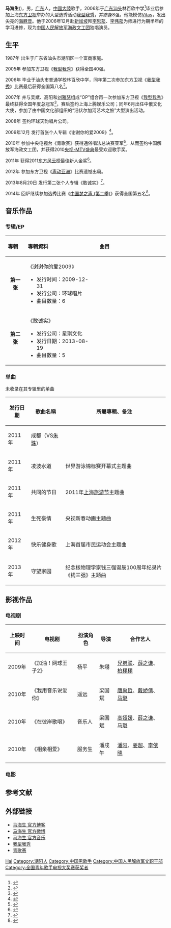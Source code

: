 {{Veil|time=2015-09-12T09:25:32+00:00}}
{{艺人
| 姓名 = 马海生
| 类型 = 男艺人
| 图片 = 马海生2.jpg
| 图片简介 =  
| 原名 =  
| 英文名 = Heyson 
| 罗马拼音 =  
| 国籍 ={{PRC}} 
| 民族 = [[汉族|汉族]]
| 出生日期 = {{birth date and age|1987|6|6}}
| 出生地點 ={{CHN}}[[广东省|广东省]][[汕头市|汕头市]][[潮阳区|潮阳区]] 
| 职业     = [[歌手|歌手]]、[[演员|演员]]、[[艺人|艺人]]
| 语言     = [[汉语|汉语]]、[[粤语|粤语]]   
| 教育程度 =  
| 宗教信仰 = 
| 音乐类型 = [[华语流行|华语流行]]
| 活跃年代 =2007年-至今
| 唱片公司 = [[环球天韵|环球天韵]]（2007-2010）<br>[[海政文工团|海政文工团]]（2010-至今） 
| 经纪公司 = [[上腾娱乐|上腾娱乐]]（2007-2010）<br>[[海政文工团|海政文工团]]（2010-至今）
| 网站 = http://weibo.com/u/1255601305 马海生 官方微博
}}
'''马海生'''({{bd|1987年|6月6日|catIdx=M马海生}})，男，[[广东|广东]]人，[[中國大陸|中國大陸]]歌手，2006年于[[广东|广东]][[汕头|汕头]]林百欣中学<ref>{{Cite web|title=林百欣中学|url=https://web.archive.org/web/20080803114150/http://stlbxzx.stedu.net/|accessdate=|work=}}</ref>毕业后参加上海[[东方卫视|东方卫视]]举办的大型选秀活动[[我型我秀|我型我秀]]，并跻身8强。他能模仿[[Vitas|Vitas]]，发出尖亮的[[海豚音|海豚音]]。他于2006年12月赴[[新加坡|新加坡]]拜[[李思菘|李思菘]]、[[李伟菘|李伟菘]]为师进行为期半年的学习进修，现为[[中国人民解放军|中国人民解放军]][[海政文工团|海政文工团]]独唱演员。

== 生平 ==
1987年 出生于广东省汕头市潮阳区一个富商家庭。

2005年 参加东方卫视《[[我型我秀|我型我秀]]》获得全国40强。

2006年 毕业于汕头市普通学校林百欣中学，同年第二次参加东方卫视《[[我型我秀|我型我秀]]》比赛最后获得全国第八名<ref>{{Cite web |url=http://musicradio.cnr.cn/sudi/200608/t20060802_504253729.html |title=马海生：被海岩钦点的幸运王子 |access-date=2014-03-08 |archive-date=2016-03-07 |archive-url=https://web.archive.org/web/20160307172305/http://musicradio.cnr.cn/sudi/200608/t20060802_504253729.html |dead-url=no }}</ref>。

2007年 并与吴斌、高阳和[[刘雅瑟|刘雅瑟]]组成“OP”组合再一次参加东方卫视《[[我型我秀|我型我秀]]》最终获得全国年度总冠军<ref>{{Cite web |url=http://ent.163.com/10/0430/14/65HBAH5K00032DGD.html |title=“型秀冠军”马海生 为何参加青歌赛？ |access-date=2014-03-08 |archive-url=https://web.archive.org/web/20140308085858/http://ent.163.com/10/0430/14/65HBAH5K00032DGD.html |archive-date=2014-03-08 |dead-url=yes }}</ref>，赛后签约上海上腾娱乐公司；同年6月出任中俄文化大使，参加了由中国文化部组织的“沿伏尔加河艺术之旅”大型演出活动。 

2008年 签约环球天韵唱片公司。

2009年12月 发行首张个人专辑《谢谢你的爱2009》<ref>{{Cite web |url=http://ent.sina.com.cn/y/2010-01-21/03132851181.shtml |title=马海生首张专辑《谢谢你的爱2009》上海发片 |access-date=2014-03-08 |archive-date=2020-05-11 |archive-url=https://web.archive.org/web/20200511065710/http://ent.sina.com.cn/y/2010-01-21/03132851181.shtml |dead-url=no }}</ref>。

2010年 参加中央电视台《青歌赛》获得通俗唱法总决赛亚军<ref>{{Cite web |url=http://ent.qq.com/a/20100621/000704.htm |title=马海生获“青歌赛”银奖殊荣 韩红亲自传授经验 |access-date=2014-03-08 |archive-date=2020-05-11 |archive-url=https://web.archive.org/web/20200511065718/https://ent.qq.com/a/20100621/000704.htm |dead-url=no }}</ref>，从而签约中国解放军海政文工团，并获得2010[[央视-MTV盛典|央视-MTV盛典]]最受欢迎歌手奖。

2011年 获得2011[[东方风云榜|东方风云榜]]最佳新人金奖<ref>{{Cite web |url=http://ent.sina.com.cn/y/2011-03-21/15233259345.shtml |title=马海生力压众快女好男 东方风云榜获新人金奖 |access-date=2014-03-08 |archive-date=2020-05-11 |archive-url=https://web.archive.org/web/20200511065719/http://ent.sina.com.cn/y/2011-03-21/15233259345.shtml |dead-url=no }}</ref>。

2012年 参加东方卫视《[[声动亚洲|声动亚洲]]》比赛遗憾出局。

2013年8月20日 发行第二张个人专辑《敢诚实》<ref>{{Cite web |url=http://news.xinhuanet.com/ent/2013-10/14/c_125530261.htm |title=马海生新专辑《敢诚实》 飞越梦想谁不是这样走过 |access-date=2014-03-08 |archive-date=2014-03-30 |archive-url=https://web.archive.org/web/20140330202017/http://news.xinhuanet.com/ent/2013-10/14/c_125530261.htm |dead-url=no }}</ref>。

2014年 回炉继续参加选秀比赛《[[中国梦之声_(第二季)|中国梦之声 (第二季)]]》获得全国第五名<ref>{{Cite web |url=http://ent.163.com/14/1208/08/ACU8K23200031H0O.html |title=《梦之声》全国四强出炉 “老王子”马海生离场 |access-date=2014-12-10 |archive-date=2020-05-11 |archive-url=https://web.archive.org/web/20200511065729/http://ent.163.com/14/1208/08/ACU8K23200031H0O.html |dead-url=no }}</ref>。

==音乐作品==
===专辑/EP===
{| class="wikitable"
!align="left" width="80px"| 專輯 
!align="left" width="350px"| 專輯資料
!align="left" width="400px"| 曲目
|-
|align="center"| '''第一张'''
|align="left"|《谢谢你的爱2009》  
* 发行时间：2009-12-31
* 发行公司：环球唱片 
* 曲目数量：6 
|align="left" style="font-size: 85%;"|
{{hidden|曲目|
# 为了遇见你【MV】 
# 心动
# 这一秒			
# 谢谢你的爱2009【MV】
# 在我身边还是你  
# 光阴的歌 
}}
|- bgcolor="#FFFFFF"
|align="center"| '''第二张'''
|align="left"| 《敢诚实》 
* 发行公司：星琪文化 
* 发行日期：2013-08-19
* 曲目数量：5
|align="left" style="font-size: 85%;"|
{{hidden|曲目|
# 敢诚实【MV】 
# 风筝线	
# 没有所谓
# 飞越
# 小阿猫的彩虹
}}
|}

===单曲===
未收录在其专辑里的单曲
{| class="wikitable"
|-
! 发行日期  !! 歌曲名稱 !! 所屬專輯、备注 
|-
| 2011年 || 成都（VS[[朱珠|朱珠]]） ||
|-
| 2011年 || 凌波水道  || 世界游泳锦标赛开幕式主题曲
|-
| 2011年 || 共同的节日  || 2011年[[上海旅游节|上海旅游节]]主题曲
|-
| 2011年 || 生死豪情 || 央视新春动画主题曲
|-
| 2012年 || 快乐健身歌 || 上海首届市民运动会主题曲 
|-
| 2013年 || 守望家园 || 纪念核物理学家钱三强诞辰100周年纪录片《钱三强》主题曲 
|}

==影视作品==
===电视剧===
{| class="wikitable"
|-
! 上映时间 !! 电视剧 !! 扮演角色 !!导演 !!合作艺人
|-
| 2009年 || 《加油！网球王子2》 || 杨平 || 朱翊  ||[[兄弟联|兄弟联]]、[[薛之谦|薛之谦]]、[[柏栩栩|柏栩栩]]
|-
| 2010年 || 《我用音乐说爱你》 ||遥远 || 梁国斌 || [[唐禹哲|唐禹哲]]、[[戴娇倩|戴娇倩]]、[[马璐|马璐]]
|-
| 2010年 || 《在彼岸歌唱》 || 音乐人 || 梁国斌 ||[[高娅媛|高娅媛]]、[[薛之谦|薛之谦]]、[[马璐|马璐]]
|-
| 2010年 || 《相亲相爱》 || 服务生  ||  潘戍午 ||[[潘阳|潘阳]]、[[姜超|姜超]]、[[李依晓|李依晓]] 
|}
===电影===
 
==参考文献==
{{reflist}}
==外部链接==
* [http://blog.sina.com.cn/m/mahaisheng 马海生 官方博客] {{Wayback|url=http://blog.sina.com.cn/m/mahaisheng |date=20070214050137 }}
* [http://weibo.com/u/1255601305 马海生 官方微博] {{Wayback|url=http://weibo.com/u/1255601305 |date=20200511065659 }}
* [https://web.archive.org/web/20170623032538/http://music.baidu.com/artist/5969 马海生 官方音乐]
* [[我型我秀|我型我秀]]
* [[青歌赛|青歌赛]]

{{型秀家族}}
{{中国梦之声全国12强学员}}

{{Authority control}}
{{DEFAULTSORT:ma}}
[[Category:马姓|Hai]]
[[Category:潮阳人|Category:潮阳人]]
[[Category:中国男歌手|Category:中国男歌手]]
[[Category:中国人民解放军文职干部|Category:中国人民解放军文职干部]]
[[Category:全国青年歌手电视大奖赛获奖者|Category:全国青年歌手电视大奖赛获奖者]]